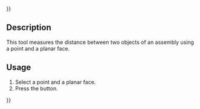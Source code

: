 {{UnfinishedDocu{{#translation:}}}}
<languages/>

{{Docnav
|[[Assembly3_MeasurePointLine|Measure point to line]]
|[[Assembly3_MeasureAngle|Measure angle]]
|[[Assembly3_Workbench|Assembly3]]
|IconL=Assembly_MeasurePointLineDistance.svg
|IconR=Assembly_MeasureAngle.svg
|IconC=Assembly3_workbench_icon.svg
}}

{{GuiCommand
|Name=Assembly3 MeasurePointPlane
|Icon=Assembly_MeasurePointPlaneDistance.svg
|Workbenches=[[Assembly3_Workbench|Assembly3]]
}}

== Description ==

This tool measures the distance between two objects of an assembly using a point and a planar face.

== Usage == 

# Select a point and a planar face.
# Press the {{Button|[[Image:Assembly_MeasurePointPlaneDistance.svg|16px]] [[Assembly3_MeasurePointPlane|Measure point to plane]]}} button.


{{Docnav
|[[Assembly3_MeasurePointLine|Measure point to line]]
|[[Assembly3_MeasureAngle|Measure angle]]
|[[Assembly3_Workbench|Assembly3]]
|IconL=Assembly_MeasurePointLineDistance.svg
|IconR=Assembly_MeasureAngle.svg
|IconC=Assembly3_workbench_icon.svg
}}

{{Userdocnavi{{#translation:}}}}